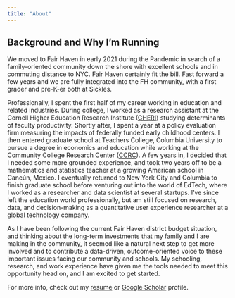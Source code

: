 ```yaml
---
title: "About"
---
```


## Background and Why I'm Running

We moved to Fair Haven in early 2021 during the Pandemic in search of a family-oriented community down the shore with excellent schools and in commuting distance to NYC. Fair Haven certainly fit the bill. Fast forward a few years and we are fully integrated into the FH community, with a first grader and pre-K-er both at Sickles.

Professionally, I spent the first half of my career working in education and related industries. During college, I worked as a research assistant at the Cornell Higher Education Research Institute ([CHERI](https://ecommons.cornell.edu/collections/ea0fd99b-5bec-4094-b002-bd14ca8e2368)) studying determinants of faculty productivity. Shortly after, I spent a year at a policy evaluation firm measuring the impacts of federally funded early childhood centers. I then entered graduate school at Teachers College, Columbia University to pursue a degree in economics and education while working at the Community College Research Center ([CCRC](https://ccrc.tc.columbia.edu/)). A few years in, I decided that I needed some more grounded experience, and took two years off to be a mathematics and statistics teacher at a growing American school in Cancún, Mexico. I eventually returned to New York City and Columbia to finish graduate school before venturing out into the world of EdTech, where I worked as a researcher and data scientist at several startups. I've since left the education world professionally, but am still focused on research, data, and decision-making as a quantitative user experience researcher at a global technology company.

As I have been following the current Fair Haven district budget situation, and thinking about the long-term investments that my family and I are making in the community, it seemed like a natural next step to get more involved and to contribute a data-driven, outcome-oriented voice to these important issues facing our community and schools. My schooling, research, and work experience have given me the tools needed to meet this opportunity head on, and I am excited to get started.

For more info, check out my [resume](files/crosta_resume_2025.pdf) or [Google Scholar](https://scholar.google.com/citations?user=M1or3F8AAAAJ&hl=en) profile.
